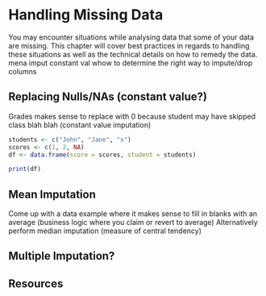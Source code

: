# Handling Missing Data

You may encounter situations while analysing data that some of your data are missing. This chapter will cover best practices in regards to handling these situations as well as the technical details on how to remedy the data. mena imput constant val whow to determine the right way to impute/drop columns

## Replacing Nulls/NAs (constant value?)
Grades makes sense to replace with 0 because student may have skipped class blah blah (constant value imputation)
```r
students <- c("John", "Jane", "x")
scores <- c(1, 2, NA)
df <- data.frame(score = scores, student = students)

print(df)
```

## Mean Imputation
Come up with a data example where it makes sense to fill in blanks with an average (business logic where you claim or revert to average)
Alternatively perform median imputation (measure of central tendency)

## Multiple Imputation?

## Resources